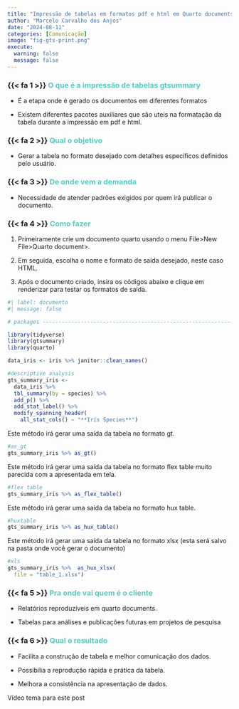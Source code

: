 ```yaml
---
title: "Impressão de tabelas em formatos pdf e html em Quarto documents"
author: "Marcelo Carvalho dos Anjos"
date: "2024-08-11"
categories: [Comunicação]
image: "fig-gts-print.png"
execute: 
  warning: false
  message: false
---
```


### {{< fa 1 >}} [**O que é a impressão de tabelas gtsummary**]{style="color: #5AC8BE ;"}

-   É a etapa onde é gerado os documentos em diferentes formatos

-   Existem diferentes pacotes auxiliares que são uteis na formatação da tabela durante a impressão em pdf e html.

### {{< fa 2 >}} [**Qual o objetivo**]{style="color: #5AC8BE ;"}

-   Gerar a tabela no formato desejado com detalhes específicos definidos pelo usuário.

### {{< fa 3 >}} [**De onde vem a demanda**]{style="color: #5AC8BE ;"}

-   Necessidade de atender padrões exigidos por quem irá publicar o documento.

### {{< fa 4 >}} [**Como fazer**]{style="color: #5AC8BE ;"}

1. Primeiramente crie um documento quarto usando o menu File>New File>Quarto document>.

2. Em seguida, escolha o nome e formato de saída desejado, neste caso HTML.

3. Após o documento criado, insira os códigos abaixo e clique em renderizar para testar os formatos de saída.

```r
#| label: documento
#| message: false

# packages ----------------------------------------------------------------

library(tidyverse)
library(gtsummary)
library(quarto)

data_iris <- iris %>% janitor::clean_names()

#descriptive analysis
gts_summary_iris <- 
  data_iris %>% 
  tbl_summary(by = species) %>% 
  add_p() %>% 
  add_stat_label() %>% 
  modify_spanning_header(
    all_stat_cols() ~ "**Iris Species**")

```

Este método irá gerar uma saída da tabela no formato gt.

```r
#as_gt 
gts_summary_iris %>% as_gt()

```

Este método irá gerar uma saída da tabela no formato flex table muito parecida com a apresentada em tela.

```r
#flex table
gts_summary_iris %>% as_flex_table()

```

Este método irá gerar uma saída da tabela no formato hux table.

```r
#huxtable
gts_summary_iris %>% as_hux_table()

```

Este método irá gerar uma saída da tabela no formato xlsx (esta será salvo na pasta onde você gerar o documento)

```r
#xls
gts_summary_iris %>%  as_hux_xlsx(
  file = "table_1.xlsx")

```

### {{< fa 5 >}} [**Pra onde vai quem é o cliente**]{style="color: #5AC8BE ;"}

-   Relatórios reproduzíveis em quarto documents.

-   Tabelas para análises e publicações futuras em projetos de pesquisa

### {{< fa 6 >}} [**Qual o resultado**]{style="color: #5AC8BE ;"}

-   Facilita a construção de tabela e melhor comunicação dos dados.

-   Possibilia a reprodução rápida e prática da tabela.

-   Melhora a consistência na apresentação de dados.

Vídeo tema para este post
